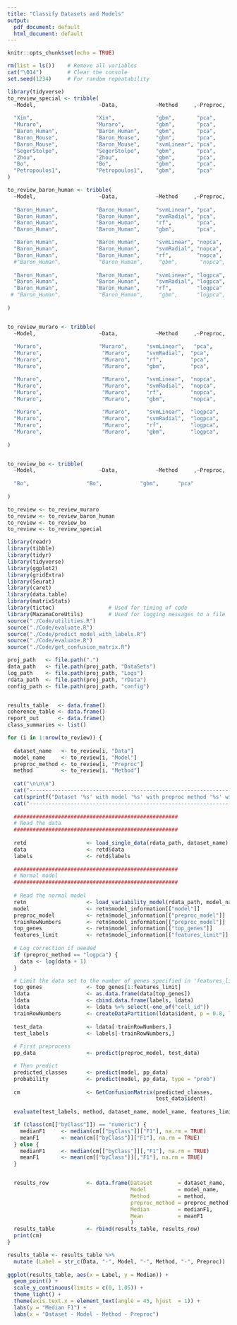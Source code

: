 ```yaml
---
title: "Classify Datasets and Models"
output:
  pdf_document: default
  html_document: default
---
```


```r
knitr::opts_chunk$set(echo = TRUE)
```



```r

rm(list = ls())    # Remove all variables
cat("\014")        # Clear the console
set.seed(1234)     # For random repeatability

```


```r
library(tidyverse)
to_review_special <- tribble(
  ~Model,                    ~Data,            ~Method     ,~Preproc,     
  
  "Xin",                    "Xin",             "gbm",       "pca",  
  "Muraro",                 "Muraro",          "gbm",       "pca",  
  "Baron_Human",            "Baron_Human",     "gbm",       "pca",  
  "Baron_Mouse",            "Baron_Mouse",     "gbm",       "pca",  
  "Baron_Mouse",            "Baron_Mouse",     "svmLinear", "pca",  
  "SegerStolpe",            "SegerStolpe",     "gbm",       "pca",  
  "Zhou",                   "Zhou",            "gbm",       "pca",
  "Bo",                     "Bo",              "gbm",       "pca", 
  "Petropoulos1",           "Petropoulos1",    "gbm",       "pca" 
)

to_review_baron_human <- tribble(
  ~Model,                    ~Data,            ~Method     ,~Preproc,     
  
  "Baron_Human",            "Baron_Human",     "svmLinear", "pca", 
  "Baron_Human",            "Baron_Human",     "svmRadial", "pca",  
  "Baron_Human",            "Baron_Human",     "rf",        "pca",  
  "Baron_Human",            "Baron_Human",     "gbm",       "pca",  

  "Baron_Human",            "Baron_Human",     "svmLinear", "nopca", 
  "Baron_Human",            "Baron_Human",     "svmRadial", "nopca",  
  "Baron_Human",            "Baron_Human",     "rf",        "nopca",  
  #"Baron_Human",            "Baron_Human",     "gbm",       "nopca",  
  
  "Baron_Human",            "Baron_Human",     "svmLinear", "logpca", 
  "Baron_Human",            "Baron_Human",     "svmRadial", "logpca",  
  "Baron_Human",            "Baron_Human",     "rf",        "logpca"
 # "Baron_Human",            "Baron_Human",     "gbm",      "logpca",  
  
)


to_review_muraro <- tribble(
  ~Model,                    ~Data,            ~Method     ,~Preproc,     
  
  "Muraro",                  "Muraro",      "svmLinear",   "pca", 
  "Muraro",                   "Muraro",     "svmRadial",  "pca",  
  "Muraro",                   "Muraro",     "rf",         "pca",  
  "Muraro",                   "Muraro",     "gbm",        "pca",  

  "Muraro",                   "Muraro",     "svmLinear",  "nopca", 
  "Muraro",                   "Muraro",     "svmRadial",  "nopca",  
  "Muraro",                   "Muraro",     "rf",         "nopca",  
  "Muraro",                   "Muraro",     "gbm",        "nopca",  
  
  "Muraro",                   "Muraro",     "svmLinear",  "logpca", 
  "Muraro",                   "Muraro",     "svmRadial",  "logpca",  
  "Muraro",                   "Muraro",     "rf",         "logpca",  
  "Muraro",                   "Muraro",     "gbm",        "logpca",  
  
)


to_review_bo <- tribble(
  ~Model,                    ~Data,            ~Method     ,~Preproc,     
  
  "Bo",                  "Bo",            "gbm",      "pca"
  
)

to_review <- to_review_muraro
to_review <- to_review_baron_human
to_review <- to_review_bo
to_review <- to_review_special

```



```r

library(readr)
library(tibble)
library(tidyr)
library(tidyverse)
library(ggplot2)
library(gridExtra)
library(Seurat)
library(caret)
library(data.table)
library(matrixStats)
library(tictoc)                 # Used for timing of code
library(MazamaCoreUtils)        # Used for logging messages to a file
source("./Code/utilities.R")
source("./Code/evaluate.R")
source("./Code/predict_model_with_labels.R")
source("./Code/evaluate.R")
source("./Code/get_confusion_matrix.R")
```


```r

proj_path   <- file.path(".")
data_path   <- file.path(proj_path, "DataSets")
log_path    <- file.path(proj_path, "Logs")
rdata_path  <- file.path(proj_path, "rData")
config_path <- file.path(proj_path, "config")


results_table   <- data.frame()
coherence_table <- data.frame()
report_out      <- data.frame()
class_summaries <- list()

```





```r


  
for (i in 1:nrow(to_review)) {
  
  dataset_name   <- to_review[i, "Data"]
  model_name     <- to_review[i, "Model"]
  preproc_method <- to_review[i, "Preproc"]
  method         <- to_review[i, "Method"]
 
  cat("\n\n\n") 
  cat("-------------------------------------------------------------------------------------------------------\n")
  cat(sprintf("Dataset '%s' with model '%s' with preproc method '%s' with method '%s'\n", dataset_name, model_name, preproc_method, method))
  cat("-------------------------------------------------------------------------------------------------------\n\n\n")
  
  ####################################################
  # Read the data
  ####################################################
  
  retd                   <- load_single_data(rdata_path, dataset_name)
  data                   <- retd$data
  labels                 <- retd$labels
  
  ####################################################
  # Normal model
  ####################################################
  
  # Read the normal model
  retn                   <- load_variability_model(rdata_path, model_name, method, preproc_method)
  model                  <- retn$model_information[["model"]]
  preproc_model          <- retn$model_information[["preproc_model"]]
  trainRowNumbers        <- retn$model_information[["preproc_model"]]
  top_genes              <- retn$model_information[["top_genes"]]
  features_limit         <- retn$model_information[["features_limit"]]
  
  # Log correction if needed
  if (preproc_method == "logpca") {
    data <- log(data + 1)
  } 

  # Limit the data set to the number of genes specified in 'features_limit' (1000 has been found to be a good choice)
  top_genes              <- top_genes[1:features_limit]
  ldata                  <- as.data.frame(data[top_genes])
  ldata                  <- cbind.data.frame(labels, ldata)
  ldata                  <- ldata %>% select(-one_of("cell_id"))
  trainRowNumbers        <- createDataPartition(ldata$ident, p = 0.8, list = FALSE)
  
  test_data              <- ldata[-trainRowNumbers,]
  test_labels            <- labels[-trainRowNumbers,]
  
  # First preprocess
  pp_data                <- predict(preproc_model, test_data)

  # Then predict
  predicted_classes      <- predict(model, pp_data)
  probability            <- predict(model, pp_data, type = "prob")
  
  cm                     <- GetConfusionMatrix(predicted_classes,
                                               test_data$ident)
  
  evaluate(test_labels, method, dataset_name, model_name, features_limit, probability, report_out) 

  if (class(cm[["byClass"]]) == "numeric") {
    medianF1     <- median(cm[["byClass"]]["F1"], na.rm = TRUE)
    meanF1       <- mean(cm[["byClass"]]["F1"], na.rm = TRUE)
  } else {
    medianF1     <- median(cm[["byClass"]][,"F1"], na.rm = TRUE)
    meanF1       <- mean(cm[["byClass"]][,"F1"], na.rm = TRUE)
  }


  results_row            <- data.frame(Dataset        = dataset_name,
                                       Model          = model_name,
                                       Method         = method,
                                       preproc_method = preproc_method,
                                       Median         = medianF1,
                                       Mean           = meanF1
                                       )
  results_table          <- rbind(results_table, results_row)
  print(cm)
}


```


```r

results_table <- results_table %>%
  mutate (Label = str_c(Data, "-", Model, "-", Method, "-", Preproc))
          
ggplot(results_table, aes(x = Label, y = Median)) +
  geom_point() +
  scale_y_continuous(limits = c(0, 1.05)) + 
  theme_light() +
  theme(axis.text.x = element_text(angle = 45, hjust  = 1)) +
  labs(y = "Median F1") +  
  labs(x = "Dataset - Model - Method - Preproc")
```






